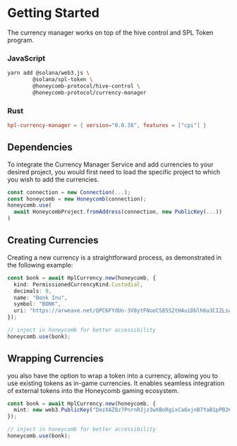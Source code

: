 
# Getting Started

The currency manager works on top of the hive control and SPL Token program.

### JavaScript

```bash
yarn add @solana/web3.js \
        @solana/spl-token \
        @honeycomb-protocol/hive-control \
        @honeycomb-protocol/currency-manager
```

### Rust

```toml
hpl-currency-manager = { version="0.0.38", features = ["cpi"] }
```

## Dependencies

To integrate the Currency Manager Service and add currencies to your desired project, you would first need to load the specific project to which you wish to add the currencies.

```typescript
const connection = new Connection(...);
const honeycomb = new Honeycomb(connection);
honeycomb.use(
  await HoneycombProject.fromAddress(connection, new PublicKey(...))
)
```

## Creating Currencies

Creating a new currency is a straightforward process, as demonstrated in the following example:

```typescript
const bonk = await HplCurrency.new(honeycomb, {
  kind: PermissionedCurrencyKind.Custodial,
  decimals: 9,
  name: "Bonk Inu",
  symbol: "BONK",
  uri: "https://arweave.net/QPC6FYdUn-3V8ytFNuoCS85S2tHAuiDblh6u3CIZLsw",
});

// inject in honeycomb for better accessibility
honeycomb.use(bonk);
```

## Wrapping Currencies

you also have the option to wrap a token into a currency, allowing you to use existing tokens as in-game currencies. It enables seamless integration of external tokens into the Honeycomb gaming ecosystem.

```typescript
const bonk = await HplCurrency.new(honeycomb, {
  mint: new web3.PublicKey("DezXAZ8z7PnrnRJjz3wXBoRgixCa6xjnB7YaB1pPB263"),
});

// inject in honeycomb for better accessibility
honeycomb.use(bonk);
```
